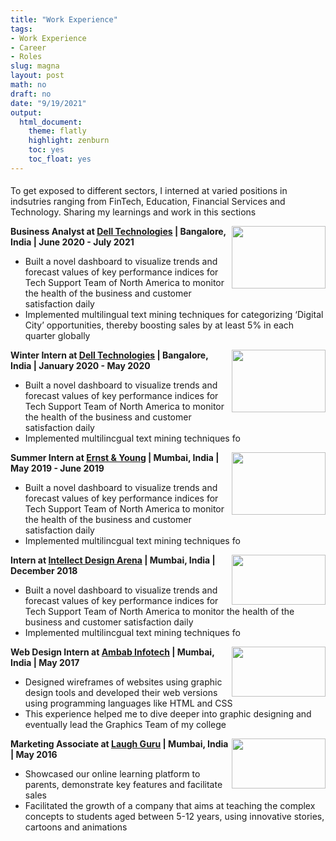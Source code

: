 ```yaml
---
title: "Work Experience"
tags:
- Work Experience
- Career
- Roles
slug: magna
layout: post
math: no
draft: no
date: "9/19/2021"
output:
  html_document:
    theme: flatly
    highlight: zenburn
    toc: yes
    toc_float: yes
---
```

#### 

To get exposed to different sectors, I interned at varied positions in indsutries ranging from FinTech, Education, Financial Services and Technology. Sharing my learnings and work in this sections

<img align="right" top="1200" width="150" height="100" topmargin="5000" src="/images/dell.png">

**Business Analyst at [Dell Technologies](https://www.delltechnologies.com/en-gb/index.htm) | Bangalore, India | June 2020 - July 2021**

* Built a novel dashboard to visualize trends and forecast values of key performance indices for Tech Support Team of North America to monitor the health of the business and customer satisfaction daily
* Implemented multilingual text mining techniques for categorizing ‘Digital City’ opportunities, thereby boosting sales by at least 5% in each quarter globally
 
 <!--p align="center">  1 </p-->
 
<!--img align="left" width="150" height="100" src="dell2.png"-->

<img align="right" top="1200" width="150" height="100" topmargin="5000" src="/images/dell.png">

**Winter Intern at [Dell Technologies](https://www.delltechnologies.com/en-gb/index.htm) | Bangalore, India | January 2020 - May 2020**

* Built a novel dashboard to visualize trends and forecast values of key performance indices for Tech Support Team of North America to monitor the health of the business and customer satisfaction daily
* Implemented multilincgual text mining techniques fo 



<!--p align="center">  2 </p-->
 
<img align="right" width="150" height="100" src="/images/EY.png">

**Summer Intern at [Ernst & Young](https://www.ey.com/en_in) | Mumbai, India | May 2019 - June 2019**

* Built a novel dashboard to visualize trends and forecast values of key performance indices for Tech Support Team of North America to monitor the health of the business and customer satisfaction daily
* Implemented multilincgual text mining techniques fo 


<img align="right" width="150" height="80" src="/images/intellect.png">

**Intern at [Intellect Design Arena](https://www.intellectdesign.com/about-us) | Mumbai, India | December 2018**

* Built a novel dashboard to visualize trends and forecast values of key performance indices for Tech Support Team of North America to monitor the health of the business and customer satisfaction daily
* Implemented multilincgual text mining techniques fo 


<img align="right" width="150" height="80" src="/images/ambab.jpg">

**Web Design Intern at [Ambab Infotech](https://www.ambab.com/) | Mumbai, India | May 2017**

* Designed wireframes of websites using graphic design tools and developed their web versions using programming languages like HTML and CSS
* This experience helped me to dive deeper into graphic designing and eventually lead the Graphics Team of my college

<img align="right" width="150" height="80" src="/images/laughguru.png">

**Marketing Associate at [Laugh Guru](https://www.laughguru.com/#/) | Mumbai, India | May 2016**

* Showcased our online learning platform to parents, demonstrate key features and facilitate sales
* Facilitated the growth of a company that aims at teaching the complex concepts to students aged between 5-12 years, using innovative stories, cartoons and animations




